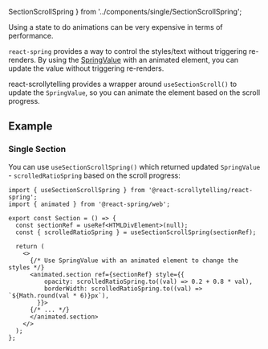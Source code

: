   SectionScrollSpring
} from '../components/single/SectionScrollSpring';

Using a state to do animations can be very expensive in terms of performance.

`react-spring` provides a way to control the styles/text without triggering re-renders.
By using the [SpringValue](https://react-spring.dev/docs/advanced/spring-value) with an animated element, you can update the value without triggering re-renders.

react-scrollytelling provides a wrapper around `useSectionScroll()` to update the `SpringValue`, so you can animate the element based on the scroll progress.


## Example

### Single Section

You can use `useSectionScrollSpring()` which returned updated `SpringValue` - `scrolledRatioSpring` based on the scroll progress:

```tsx
import { useSectionScrollSpring } from '@react-scrollytelling/react-spring';
import { animated } from '@react-spring/web';

export const Section = () => {
  const sectionRef = useRef<HTMLDivElement>(null);
  const { scrolledRatioSpring } = useSectionScrollSpring(sectionRef);

  return (
    <>
      {/* Use SpringValue with an animated element to change the styles */}
      <animated.section ref={sectionRef} style={{
          opacity: scrolledRatioSpring.to((val) => 0.2 + 0.8 * val),
          borderWidth: scrolledRatioSpring.to((val) => `${Math.round(val * 6)}px`),
        }}>
      {/* ... */}
      </animated.section>
    </>
  );
};
```

<SectionScrollSpring className="border-green-400 dark:border-green-700 bg-green-200 dark:bg-green-800" />
